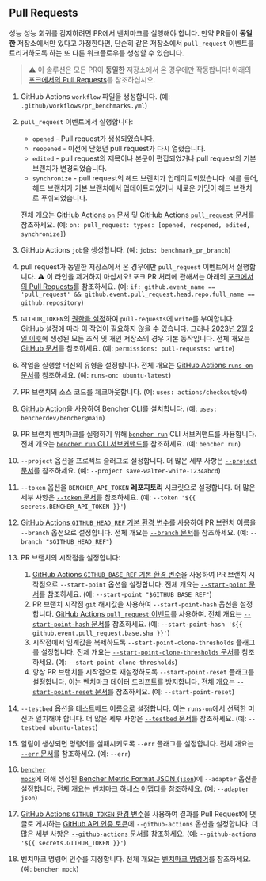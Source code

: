 
## Pull Requests

성능 성능 회귀를 감지하려면 PR에서 벤치마크를 실행해야 합니다. 만약 PR들이 **동일한** 저장소에서만 있다고 가정한다면, 단순히 같은 저장소에서 `pull_request` 이벤트를 트리거하도록 하는 또 다른 워크플로우를 생성할 수 있습니다.

> ⚠️ 이 솔루션은 모든 PR이 **동일한** 저장소에서 온 경우에만 작동합니다!
> 아래의 [포크에서의 Pull Requests][pull requests from forks]를 참조하십시오.

<PullRequestsCode />

1. GitHub Actions `workflow` 파일을 생성합니다.
   (예: `.github/workflows/pr_benchmarks.yml`)
2. `pull_request` 이벤트에서 실행합니다:
   - `opened` - Pull request가 생성되었습니다.
   - `reopened` - 이전에 닫혔던 pull request가 다시 열렸습니다.
   - `edited` - pull request의 제목이나 본문이 편집되었거나 pull request의 기본 브랜치가 변경되었습니다.
   - `synchronize` - pull request의 헤드 브랜치가 업데이트되었습니다. 예를 들어, 헤드 브랜치가 기본 브랜치에서 업데이트되었거나 새로운 커밋이 헤드 브랜치로 푸쉬되었습니다.

   전체 개요는 [GitHub Actions `on` 문서][github actions on] 및 [GitHub Actions `pull_request` 문서][github action pull_request]를 참조하세요.
   (예: `on: pull_request: types: [opened, reopened, edited, synchronize]`)
3. GitHub Actions `job`을 생성합니다.
   (예: `jobs: benchmark_pr_branch`)
4. pull request가 동일한 저장소에서 온 경우에만 `pull_request` 이벤트에서 실행합니다.
   ⚠️ 이 라인을 제거하지 마십시오!
   포크 PR 처리에 관해서는 아래의 [포크에서의 Pull Requests][pull requests from forks]를 참조하세요.
   (예: `if: github.event_name == 'pull_request' && github.event.pull_request.head.repo.full_name == github.repository`)
5. `GITHUB_TOKEN`의 [권한을 설정][github token permissions]하여 `pull-requests`에 `write`를 부여합니다.
   GitHub 설정에 따라 이 작업이 필요하지 않을 수 있습니다.
   그러나 [2023년 2월 2일 이후][github token read only]에 생성된 모든 조직 및 개인 저장소의 경우 기본 동작입니다.
   전체 개요는 [GitHub 문서][github token permissions security]를 참조하세요.
   (예: `permissions: pull-requests: write`)
6. 작업을 실행할 머신의 유형을 설정합니다.
   전체 개요는 [GitHub Actions `runs-on` 문서][github actions runs-on]를 참조하세요.
   (예: `runs-on: ubuntu-latest`)
7. PR 브랜치의 소스 코드를 체크아웃합니다.
   (예: `uses: actions/checkout@v4`)
8. [GitHub Action][bencher cli github action]을 사용하여 Bencher CLI를 설치합니다.
   (예: `uses: bencherdev/bencher@main`)
9. PR 브랜치 벤치마크를 실행하기 위해 <code><a href="/ko/docs/explanation/bencher-run/">bencher run</a></code> CLI 서브커맨드를 사용합니다.
   전체 개요는 [`bencher run` CLI 서브커맨드][bencher run]를 참조하세요.
   (예: `bencher run`)
10. `--project` 옵션을 프로젝트 슬러그로 설정합니다.
    더 많은 세부 사항은 [`--project` 문서][project option]를 참조하세요.
    (예: `--project save-walter-white-1234abcd`)
11. `--token` 옵션을 `BENCHER_API_TOKEN` **레포지토리** 시크릿으로 설정합니다.
    더 많은 세부 사항은 [`--token` 문서][token option]를 참조하세요.
    (예: `--token '${{ secrets.BENCHER_API_TOKEN }}'`)
12. [GitHub Actions `GITHUB_HEAD_REF` 기본 환경 변수][github default environment variables]를 사용하여 PR 브랜치 이름을 `--branch` 옵션으로 설정합니다.
    전체 개요는 [`--branch` 문서][branch option]를 참조하세요.
    (예: `--branch "$GITHUB_HEAD_REF"`)
13. PR 브랜치의 시작점을 설정합니다:
    1. [GitHub Actions `GITHUB_BASE_REF` 기본 환경 변수][github default environment variables]을 사용하여 PR 브랜치 시작점으로 `--start-point` 옵션을 설정합니다.
    전체 개요는 [`--start-point` 문서][start point]를 참조하세요.
    (예: `--start-point "$GITHUB_BASE_REF"`)
    2. PR 브랜치 시작점 `git` 해시값을 사용하여 `--start-point-hash` 옵션을 설정합니다.
    [GitHub Actions `pull_request` 이벤트][github action pull_request]를 사용하여.
    전체 개요는 [`--start-point-hash` 문서][start point hash]를 참조하세요.
    (예: `--start-point-hash '${{ github.event.pull_request.base.sha }}'`)
    3. 시작점에서 임계값을 복제하도록 `--start-point-clone-thresholds` 플래그를 설정합니다.
    전체 개요는 [`--start-point-clone-thresholds` 문서][start point clone thresholds]를 참조하세요.
    (예: `--start-point-clone-thresholds`)
    4. 항상 PR 브랜치를 시작점으로 재설정하도록 `--start-point-reset` 플래그를 설정합니다.
    이는 벤치마크 데이터 드리프트를 방지합니다.
    전체 개요는 [`--start-point-reset` 문서][start point reset]를 참조하세요.
    (예: `--start-point-reset`)
14. `--testbed` 옵션을 테스트베드 이름으로 설정합니다.
    이는 `runs-on`에서 선택한 머신과 일치해야 합니다.
    더 많은 세부 사항은 [`--testbed` 문서][testbed option]를 참조하세요.
    (예: `--testbed ubuntu-latest`)
15. 알림이 생성되면 명령어를 실패시키도록 `--err` 플래그를 설정합니다.
   전체 개요는 [`--err` 문서][alert err]를 참조하세요.
   (예: `--err`)
16. <code><a href="/ko/docs/reference/bencher-metric-format/#bencher-mock">bencher mock</a></code>에 의해 생성된 [Bencher Metric Format JSON (`json`)][bmf]에 `--adapter` 옵션을 설정합니다.
   전체 개요는 [벤치마크 하네스 어댑터][adapter json]를 참조하세요.
   (예: `--adapter json`)
17. [GitHub Actions `GITHUB_TOKEN` 환경 변수][github token]을 사용하여 결과를 Pull Request에 댓글로 게시하는 [GitHub API 인증 토큰][github actions option]에 `--github-actions` 옵션을 설정합니다.
    더 많은 세부 사항은 [`--github-actions` 문서][github actions option]를 참조하세요.
    (예: `--github-actions '${{ secrets.GITHUB_TOKEN }}'`)
18. 벤치마크 명령어 인수를 지정합니다.
    전체 개요는 [벤치마크 명령어][command argument]를 참조하세요.
    (예: `bencher mock`)

<PullRequestsClosed />

[github actions on]: https://docs.github.com/ko/actions/using-workflows/workflow-syntax-for-github-actions#on
[github action pull_request]: https://docs.github.com/ko/webhooks/webhook-events-and-payloads#pull_request
[github token permissions]: https://docs.github.com/ko/actions/using-jobs/assigning-permissions-to-jobs#setting-the-github_token-permissions-for-a-specific-job
[github token read only]: https://github.blog/changelog/2023-02-02-github-actions-updating-the-default-github_token-permissions-to-read-only/
[github token permissions security]: https://docs.github.com/ko/actions/security-guides/automatic-token-authentication#modifying-the-permissions-for-the-github_token
[github actions runs-on]: https://docs.github.com/ko/actions/using-workflows/workflow-syntax-for-github-actions#jobsjob_idruns-on
[bencher cli github action]: https://github.com/marketplace/actions/bencher-cli
[github default environment variables]: https://docs.github.com/ko/actions/writing-workflows/choosing-what-your-workflow-does/store-information-in-variables
[github token]: https://docs.github.com/ko/actions/security-guides/automatic-token-authentication

[bencher run]: /ko/docs/explanation/bencher-run/
[project option]: /ko/docs/explanation/bencher-run/#--project-project
[token option]: /ko/docs/explanation/bencher-run/#--token-token
[branch option]: /ko/docs/explanation/branch-selection/#--branch-branch
[start point]: /ko/docs/explanation/branch-selection/#--start-point-branch
[start point hash]: /ko/docs/explanation/branch-selection/#--start-point-hash-hash
[start point clone thresholds]: /ko/docs/explanation/branch-selection/#--start-point-clone-thresholds
[start point reset]: /ko/docs/explanation/branch-selection/#--start-point-reset
[testbed option]: /ko/docs/explanation/bencher-run/#--testbed-testbed
[alert err]: /ko/docs/explanation/thresholds/#--err
[bmf]: /ko/docs/reference/bencher-metric-format/
[adapter json]: /ko/docs/explanation/adapters/#-json
[github actions option]: /ko/docs/explanation/bencher-run/#--github-actions-github_token
[command argument]: /ko/docs/explanation/bencher-run/#benchmark-command

[pull requests from forks]: #pull-requests-from-forks